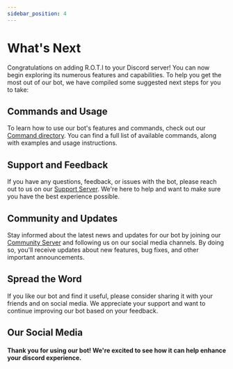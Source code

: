 ```yaml
---
sidebar_position: 4
---
```


# What's Next

Congratulations on adding R.O.T.I to your Discord server! You can now begin exploring its numerous features and capabilities. To help you get the most out of our bot, we have compiled some suggested next steps for you to take:

## Commands and Usage

To learn how to use our bot's features and commands, check out our [Command directory](/category/command-directory). You can find a full list of available commands, along with examples and usage instructions.

## Support and Feedback

If you have any questions, feedback, or issues with the bot, please reach out to us on our [Support Server](https://discord.gg/7fkfuH4Q55). We're here to help and want to make sure you have the best experience possible.

## Community and Updates

Stay informed about the latest news and updates for our bot by joining our [Community Server](https://discord.gg/7fkfuH4Q55) and following us on our social media channels. By doing so, you'll receive updates about new features, bug fixes, and other important announcements.

## Spread the Word

If you like our bot and find it useful, please consider sharing it with your friends and on social media. We appreciate your support and want to continue improving our bot based on your feedback.

## Our Social Media

<a href="https://instagram.com/rotibotofficial">
  <icon icon="skill-icons:instagram" height="32" className="ig-icon" />
</a>
<a href="https://twitter.com/rotibotofficial">
  <icon icon="skill-icons:twitter" height="32" className="tw-icon" />
</a>
<a href="https://www.youtube.com/@rotibotofficial">
  <icon icon="logos:youtube-icon" height="32" width="42" className="yt-icon" />
</a>
<a href="https://discord.gg/w5b7dYRMZH">
  <icon icon="skill-icons:discord" height="32" />
</a>

#### Thank you for using our bot! We're excited to see how it can help enhance your discord experience.
